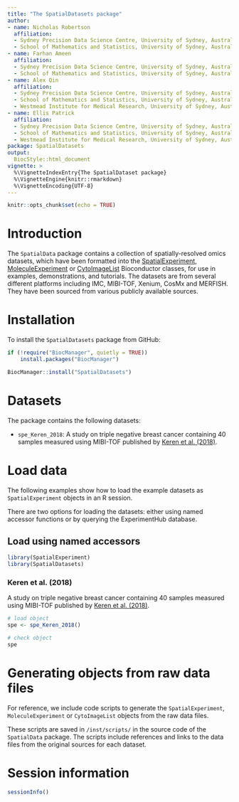 ```yaml
---
title: "The SpatialDatasets package"
author:
- name: Nicholas Robertson
  affiliation:
  - Sydney Precision Data Science Centre, University of Sydney, Australia; 
  - School of Mathematics and Statistics, University of Sydney, Australia
- name: Farhan Ameen
  affiliation:
  - Sydney Precision Data Science Centre, University of Sydney, Australia; 
  - School of Mathematics and Statistics, University of Sydney, Australia
- name: Alex Qin
  affiliation:
  - Sydney Precision Data Science Centre, University of Sydney, Australia; 
  - School of Mathematics and Statistics, University of Sydney, Australia;
  - Westmead Institute for Medical Research, University of Sydney, Australia
- name: Ellis Patrick
  affiliation:
  - Sydney Precision Data Science Centre, University of Sydney, Australia; 
  - School of Mathematics and Statistics, University of Sydney, Australia;
  - Westmead Institute for Medical Research, University of Sydney, Australia
package: SpatialDatasets
output: 
  BiocStyle::html_document
vignette: >
  %\VignetteIndexEntry{The SpatialDataset package}
  %\VignetteEngine{knitr::rmarkdown}
  %\VignetteEncoding{UTF-8}
---
```


```r
knitr::opts_chunk$set(echo = TRUE)
```


# Introduction

The `SpatialData` package contains a collection of spatially-resolved omics datasets, which have been formatted into the [SpatialExperiment](https://bioconductor.org/packages/SpatialExperiment), [MoleculeExperiment](https://bioconductor.org/packages/MoleculeExperiment) or [CytoImageList](https://bioconductor.org/packages/cytomapper) Bioconductor classes, for use in examples, demonstrations, and tutorials. The datasets are from several different platforms including IMC, MIBI-TOF, Xenium, CosMx and MERFISH. They have been sourced from various publicly available sources. 


# Installation

To install the `SpatialDatasets` package from GitHub:

```r
if (!require("BiocManager", quietly = TRUE))
    install.packages("BiocManager")

BiocManager::install("SpatialDatasets")
```


# Datasets

The package contains the following datasets:

- `spe_Keren_2018`: A study on triple negative breast cancer 
containing 40 samples measured using MIBI-TOF published by [Keren et al. (2018)](https://doi.org/10.1016/j.cell.2018.08.039). 

# Load data

The following examples show how to load the example datasets as `SpatialExperiment` objects in an R session.

There are two options for loading the datasets: either using named accessor functions or by querying the ExperimentHub database.


## Load using named accessors

```r
library(SpatialExperiment)
library(SpatialDatasets)
```


### Keren et al. (2018)

A study on triple negative breast cancer 
containing 40 samples measured using MIBI-TOF published by [Keren et al. (2018)](https://doi.org/10.1016/j.cell.2018.08.039). 

```r
# load object
spe <- spe_Keren_2018()

# check object
spe
```



# Generating objects from raw data files

For reference, we include code scripts to generate the `SpatialExperiment`, `MoleculeExperiment` or `CytoImageList` objects from the raw data files.

These scripts are saved in `/inst/scripts/` in the source code of the `SpatialData` package. The scripts include references and links to the data files from the original sources for each dataset.


# Session information

```r
sessionInfo()
```

